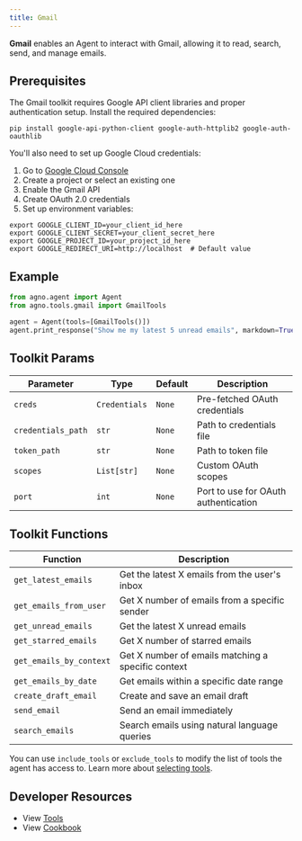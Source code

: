 ```yaml
---
title: Gmail
---
```


**Gmail** enables an Agent to interact with Gmail, allowing it to read, search, send, and manage emails.

## Prerequisites

The Gmail toolkit requires Google API client libraries and proper authentication setup. Install the required dependencies:

```shell
pip install google-api-python-client google-auth-httplib2 google-auth-oauthlib
```

You'll also need to set up Google Cloud credentials:

1. Go to [Google Cloud Console](https://console.cloud.google.com)
2. Create a project or select an existing one
3. Enable the Gmail API
4. Create OAuth 2.0 credentials
5. Set up environment variables:

```shell
export GOOGLE_CLIENT_ID=your_client_id_here
export GOOGLE_CLIENT_SECRET=your_client_secret_here
export GOOGLE_PROJECT_ID=your_project_id_here
export GOOGLE_REDIRECT_URI=http://localhost  # Default value
```

## Example

```python cookbook/tools/gmail_tools.py
from agno.agent import Agent
from agno.tools.gmail import GmailTools

agent = Agent(tools=[GmailTools()])
agent.print_response("Show me my latest 5 unread emails", markdown=True)
```

## Toolkit Params

| Parameter          | Type          | Default | Description                          |
| ------------------ | ------------- | ------- | ------------------------------------ |
| `creds`            | `Credentials` | `None`  | Pre-fetched OAuth credentials        |
| `credentials_path` | `str`         | `None`  | Path to credentials file             |
| `token_path`       | `str`         | `None`  | Path to token file                   |
| `scopes`           | `List[str]`   | `None`  | Custom OAuth scopes                  |
| `port`             | `int`         | `None`  | Port to use for OAuth authentication |

## Toolkit Functions

| Function                | Description                                        |
| ----------------------- | -------------------------------------------------- |
| `get_latest_emails`     | Get the latest X emails from the user's inbox      |
| `get_emails_from_user`  | Get X number of emails from a specific sender      |
| `get_unread_emails`     | Get the latest X unread emails                     |
| `get_starred_emails`    | Get X number of starred emails                     |
| `get_emails_by_context` | Get X number of emails matching a specific context |
| `get_emails_by_date`    | Get emails within a specific date range            |
| `create_draft_email`    | Create and save an email draft                     |
| `send_email`            | Send an email immediately                          |
| `search_emails`         | Search emails using natural language queries       |

You can use `include_tools` or `exclude_tools` to modify the list of tools the agent has access to. Learn more about [selecting tools](/concepts/tools/selecting-tools).

## Developer Resources

- View [Tools](https://github.com/agno-agi/agno/blob/main/libs/agno/agno/tools/gmail.py)
- View [Cookbook](https://github.com/agno-agi/agno/tree/main/cookbook/tools/gmail_tools.py)
